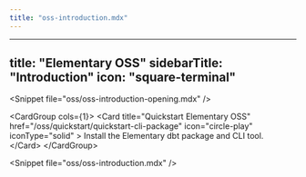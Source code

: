 ```yaml
---
title: "oss-introduction.mdx"
---
```


---
title: "Elementary OSS"
sidebarTitle: "Introduction"
icon: "square-terminal"
---

&lt;Snippet file="oss/oss-introduction-opening.mdx" /&gt;

&lt;CardGroup cols={1}&gt;
  &lt;Card
    title="Quickstart Elementary OSS"
    href="/oss/quickstart/quickstart-cli-package"
    icon="circle-play"
    iconType="solid"
  &gt;
    Install the Elementary dbt package and CLI tool.
  &lt;/Card&gt;
&lt;/CardGroup&gt;

&lt;Snippet file="oss/oss-introduction.mdx" /&gt;
